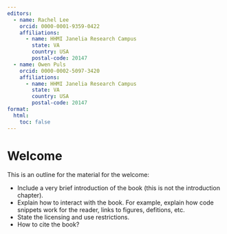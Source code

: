 ```yaml
---
editors:
  - name: Rachel Lee
    orcid: 0000-0001-9359-0422
    affiliations:
      - name: HHMI Janelia Research Campus
        state: VA
        country: USA
        postal-code: 20147
  - name: Owen Puls
    orcid: 0000-0002-5097-3420
    affiliations:
      - name: HHMI Janelia Research Campus
        state: VA
        country: USA
        postal-code: 20147
format:
  html:
    toc: false
---
```


# Welcome {.unnumbered}

This is an outline for the material for the welcome:

- Include a very brief introduction of the book (this is not the introduction chapter).
- Explain how to interact with the book. For example, explain how code snippets work for the reader, links to figures, defitions, etc.
- State the licensing and use restrictions.
- How to cite the book?
